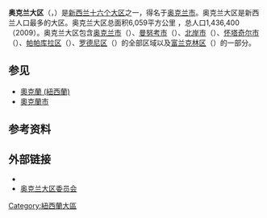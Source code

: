 {{Otheruses|subject=纽西蘭行政区划十六个大区之一|other=奧克蘭都會区|奧克蘭 (紐西蘭)}}
{{noteTA
|G1=地名
}}
{{Infobox settlement
| name = 奥克兰（市）大区
| native_name = Auckland{{en}}<br />Tāmaki-makau-rau<span style="font-family: sans-serif; cursor: default; color:#54595d; font-size: 0.8em; bottom: 0.1em; font-weight: bold;" title="毛利语">（毛利语）</span>
| settlement_type                 = {{NZL}}[[紐西蘭一級行政區劃|大区]]
| image_flag                      = 
| image_shield                    = 
| image_map = Auckland in New Zealand.svg
| map_caption = 大区在新西兰的位置
| subdivision_type                = [[國家|國家]]
| subdivision_name                = {{NZL}}
| subdivision_type1               = 岛
| subdivision_name1               = [[北島_(紐西蘭)|北岛]]
| established_title               = 成立
| established_date                = 
| seat_type                       = 大区府<br/>及最大城市
| seat                            = [[奧克蘭_(紐西蘭)|奥克兰]]城区
| parts_type                      = [[紐西蘭二級行政區劃|市郡]]
| p1                              = ''单一管理区''
| government_type                 = [[议会制|议会制]]
| leader_party                    = 
| leader_title                    = 大区长
| leader_name                     = [[菲尔·戈夫|菲尔·戈夫]]
| area_footnotes                  = 
| area_total_km2                  = 4940
| area_rank                       = 新西兰第15位
| elevation_m                 = 
| population_total                = 1,642,800
| population_as_of                = 2019
| population_footnotes            = <ref name="NZ_population_data_2019">{{cite web |url=https://www.stats.govt.nz/information-releases/subnational-population-estimates-at-30-june-2019-provisional |title=Subnational Population Estimates: At 30 June 2019 |date=2019-10-22 |publisher=[[Statistics_New_Zealand|Statistics New Zealand]] |accessdate= 2020-01-11 |archive-date=2020-02-26 |archive-url=https://web.archive.org/web/20200226152339/https://www.stats.govt.nz/information-releases/subnational-population-estimates-at-30-june-2019-provisional |dead-url=yes }}</ref>
| population_density_km2          = auto
| population_rank                 = 新西兰第1位
| population_density_rank         = 新西兰第1位
| population_demonym              = 
| demographics_type1              = 族群
| demographics1_footnotes         = 
| demographics1_title1            = [[紐西蘭白人|白人]]
| demographics1_info1             = 53.5%
| demographics1_title2            = [[毛利人|毛利人]]
| demographics1_info2             = 11.5%
| demographics1_title3            = 亞裔人
| demographics1_info3             = 28.2%
| demographics1_title4            = [[太平洋島原住民|太平洋岛屿人]]
| demographics1_info4             = 15.5%
| demographics1_title5            = 其他
| demographics1_info5             = 3.3%
| timezone1                       = [[UTC+12:00|新西兰标准时间]]
| utc_offset1 = +12
| iso_code                        = NZ-AUK
|blank_name_sec2 = [[人类发展指数|HDI]]（2017）
|blank_info_sec2 = 0.935<br/>{{color|#090|极高}} · [[新西兰各大区人类发展指数列表|新西兰第2位]]
| website                         = {{URL|aucklandcouncil.govt.nz}}
}}

'''奥克兰大区'''（{{lang-mi|takiwā o Tāmaki-makau-rau}}，{{lang-en|Auckland Region}}）是[[新西兰|新西兰]][[新西兰行政区划|十六个大区]]之一，得名于[[奥克兰市|奥克兰市]]。奥克兰大区是新西兰人口最多的大区。奥克兰大区总面积6,059平方公里 ，总人口1,436,400（2009）。奥克兰大区包含[[奥克兰市|奥克兰市]]（{{lang|en|Auckland City}}）、[[曼努考市|曼努考市]]（{{lang|en|Manukau City}}）、[[北岸市|北岸市]]（{{lang|en|North Shore City}}）、[[怀塔奇尔市|怀塔奇尔市]]（{{lang|en|Waitakere City}}）、[[帕帕库拉区|帕帕库拉区]]（{{lang|en|Papakura District}}）、[[罗德尼区|罗德尼区]]（{{lang|en|Rodney District}}）的全部区域以及[[富兰克林区|富兰克林区]]（{{lang|en|Franklin District}}）的一部分。

== 参见 ==
* [[奧克蘭_(紐西蘭)|奧克蘭 (紐西蘭)]]
* [[奧克蘭市|奧克蘭市]]

==参考资料==
{{refs}}

== 外部链接 ==
* {{Commonscatinline|Auckland Region}}
* [http://www.arc.govt.nz/ 奥克兰大区委员会] {{Wayback|url=http://www.arc.govt.nz/ |date=20160209200820 }}

{{coord|display=title}}
{{新西兰行政区划}}
{{normdaten}}

[[Category:紐西蘭大區|Category:紐西蘭大區]]